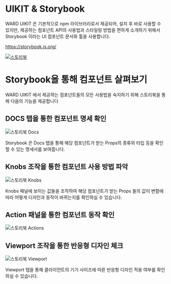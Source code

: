 
<Meta title="Readme|How To Explore" />

# UIKIT & Storybook

WARD UIKIT 은 기본적으로 npm 라이브러리로서 제공되어, 설치 후 바로 사용할 수 있지만, 제공하는 컴포넌트 API의 사용법과 스타일링 방법을 편하게 소개하기 위해서 Storybook 이라는 UI 컴포넌트 문서화 툴을 사용합니다.

<https://storybook.js.org/>

[![스토리북](https://storybook.js.org/images/social/open-graph.png)](https://storybook.js.org/videos/storybook-hero-video-optimized.mp4"스토리북")

# Storybook을 통해 컴포넌트 살펴보기

WARD UIKIT 에서 제공하는 컴포넌트들의 모든 사용법을 숙지하기 위해 스토리북을 통해 다음의 기능을 제공합니다


## DOCS 탭을 통한 컴포넌트 명세 확인

![스토리북 Docs](https://raw.githubusercontent.com/storybookjs/storybook/master/addons/docs/docs/media/hero.png)

Storybook 은 Docs 탭을 통해 해당 컴포넌트가 받는 Props의 종류와 타입 등을 확인할 수 있는 명세서를 보여줍니다. 

## Knobs 조작을 통한 컴포넌트 사용 방법 파악

![스토리북 Knobs](https://github.com/storybookjs/storybook/raw/master/addons/knobs/docs/storybook-knobs-example.png)

Knobs 패널에 보이는 값들을 조작하여 해당 컴포넌트가 받는 Props 들의 값이 변함에 따라 어떻게 디자인과 동작이 바뀌는지를 확인하실 수 있습니다.

## Action 패널을 통한 컴포넌트 동작 확인


![스토리북 Actions](https://raw.githubusercontent.com/storybookjs/storybook/HEAD/addons/actions/docs/screenshot.png)

## Viewport 조작을 통한 반응형 디자인 체크

![스토리북 Viewport](https://github.com/storybookjs/storybook/raw/master/addons/viewport/docs/viewport.png)

Viewport 탭을 통해 클라이언트의 기기 사이즈에 따른 반응형 디자인 적용 여부를 확인하실 수 있습니다.
